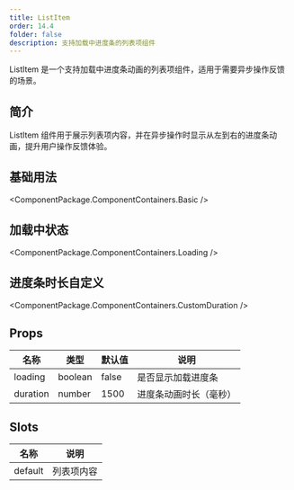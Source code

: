 ```yaml
---
title: ListItem
order: 14.4
folder: false
description: 支持加载中进度条的列表项组件
---
```


ListItem 是一个支持加载中进度条动画的列表项组件，适用于需要异步操作反馈的场景。

## 简介

ListItem 组件用于展示列表项内容，并在异步操作时显示从左到右的进度条动画，提升用户操作反馈体验。

## 基础用法

<ComponentPackage.ComponentContainers.Basic />

## 加载中状态

<ComponentPackage.ComponentContainers.Loading />

## 进度条时长自定义

<ComponentPackage.ComponentContainers.CustomDuration />

## Props

| 名称      | 类型    | 默认值  | 说明             |
|---------|--------|-------|----------------|
| loading | boolean | false | 是否显示加载进度条 |
| duration| number  | 1500  | 进度条动画时长（毫秒） |

## Slots

| 名称   | 说明         |
|------|------------|
| default | 列表项内容 |
